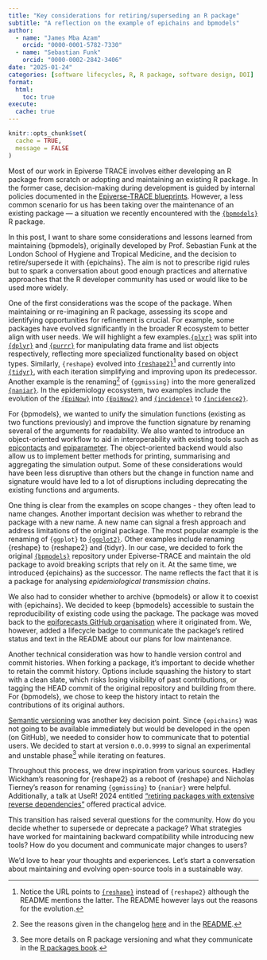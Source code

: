 ```yaml
---
title: "Key considerations for retiring/superseding an R package"
subtitle: "A reflection on the example of epichains and bpmodels"
author:
  - name: "James Mba Azam"
    orcid: "0000-0001-5782-7330"
  - name: "Sebastian Funk"
    orcid: "0000-0002-2842-3406"
date: "2025-01-24"
categories: [software lifecycles, R, R package, software design, DOI]
format:
  html:
    toc: true
execute: 
  cache: true
---
```


```r
knitr::opts_chunk$set(
  cache = TRUE,
  message = FALSE
)
```

Most of our work in Epiverse TRACE involves either developing an R package from scratch or adopting and maintaining an existing R package. In the former case, decision-making during development is guided by internal policies documented in the [Epiverse-TRACE blueprints](https://epiverse-trace.github.io/blueprints/). However, a less common scenario for us has been taking over the maintenance of an existing package — a situation we recently encountered with the [`{bpmodels}`](https://epiforecasts.github.io/bpmodels/) R package.

In this post, I want to share some considerations and lessons learned from maintaining {bpmodels}, originally developed by Prof. Sebastian Funk at the London School of Hygiene and Tropical Medicine, and the decision to retire/supersede it with {epichains}. The aim is not to prescribe rigid rules but to spark a conversation about good enough practices and alternative approaches that the R developer community has used or would like to be used more widely.

One of the first considerations was the scope of the package. When maintaining or re-imagining an R package, assessing its scope and identifying opportunities for refinement is crucial. For example, some packages have evolved significantly in the broader R ecosystem to better align with user needs. We will highlight a few examples.[`{plyr}`](https://github.com/hadley/plyr) was split into [`{dplyr}`](https://dplyr.tidyverse.org/index.html) and [`{purrr}`](https://purrr.tidyverse.org/index.html) for manipulating data frame and list objects respectively, reflecting more specialized functionality based on object types. Similarly, `{reshape}` evolved into [`{reshape2}`](https://github.com/hadley/reshape)[^1] and currently into [`{tidyr}`](https://tidyr.tidyverse.org/index.html), with each iteration simplifying and improving upon its predecessor. Another example is the renaming[^2] of `{ggmissing}` into the more generalized [`{naniar}`](https://naniar.njtierney.com/). In the epidemiology ecosystem, two examples include the evolution of the [`{EpiNow}`](https://epiforecasts.github.io/EpiNow/) into [`{EpiNow2}`](https://epiforecasts.github.io/EpiNow2/) and [`{incidence}`](https://www.repidemicsconsortium.org/incidence/) to [`{incidence2}`](https://www.reconverse.org/incidence2/index.html).

For {bpmodels}, we wanted to unify the simulation functions (existing as two functions previously) and improve the function signature by renaming several of the arguments for readability. We also wanted to introduce an object-oriented workflow to aid in interoperability with existing tools such as [epicontacts](https://www.repidemicsconsortium.org/epicontacts/) and [epiparameter](https://epiverse-trace.github.io/epiparameter/). The object-oriented backend would also allow us to implement better methods for printing, summarising and aggregating the simulation output. Some of these considerations would have been less disruptive than others but the change in function name and signature would have led to a lot of disruptions including deprecating the existing functions and arguments.

One thing is clear from the examples on scope changes - they often lead to name changes. Another important decision was whether to rebrand the package with a new name. A new name can signal a fresh approach and address limitations of the original package. The most popular example is the renaming of `{ggplot}` to [`{ggplot2}`](https://ggplot2.tidyverse.org/index.html). Other examples include renaming {reshape} to {reshape2} and {tidyr}. In our case, we decided to fork the original [`{bpmodels}`](https://epiforecasts.github.io/bpmodels/) repository under Epiverse-TRACE and maintain the old package to avoid breaking scripts that rely on it. At the same time, we introduced {epichains} as the successor. The name reflects the fact that it is a package for analysing *epidemiological transmission chains*.

We also had to consider whether to archive {bpmodels} or allow it to coexist with {epichains}. We decided to keep {bpmodels} accessible to sustain the reproducibility of existing code using the package. The package was moved back to the [epiforecasts GitHub organisation](https://epiforecasts.github.io/bpmodels/) where it originated from. We, however, added a lifecycle badge to communicate the package’s retired status and text in the README about our plans for low maintenance.

Another technical consideration was how to handle version control and commit histories. When forking a package, it’s important to decide whether to retain the commit history. Options include squashing the history to start with a clean slate, which risks losing visibility of past contributions, or tagging the HEAD commit of the original repository and building from there. For {bpmodels}, we chose to keep the history intact to retain the contributions of its original authors.

[Semantic versioning](https://semver.org/) was another key decision point. Since `{epichains}` was not going to be available immediately but would be developed in the open (on GitHub), we needed to consider how to communicate that to potential users. We decided to start at version `0.0.0.9999` to signal an experimental and unstable phase[^3] while iterating on features.

Throughout this process, we drew inspiration from various sources. Hadley Wickham’s reasoning for {reshape2} as a reboot of {reshape} and Nicholas Tierney's reason for renaming `{ggmissing}` to `{naniar}` were helpful. Additionally, a talk at UseR! 2024 entitled ["retiring packages with extensive reverse dependencies"](https://userconf2024.sched.com/event/1c90V/r-evolution-the-retirement-of-r-packages-with-many-reverse-dependencies-edzer-pebesma-university-of-muenster-roger-bivand-norwegian-school-of-economics?iframe=no&;w=100%25&;sidebar=yes&;bg=no) offered practical advice.

This transition has raised several questions for the community. How do you decide whether to supersede or deprecate a package? What strategies have worked for maintaining backward compatibility while introducing new tools? How do you document and communicate major changes to users?

We’d love to hear your thoughts and experiences. Let’s start a conversation about maintaining and evolving open-source tools in a sustainable way.

[^1]: Notice the URL points to [`{reshape}`](https://github.com/hadley/reshape) instead of `{reshape2}` although the README mentions the latter. The README however lays out the reasons for the evolution.
[^2]: See the reasons given in the changelog [here](https://naniar.njtierney.com/news/index.html#id_-naniar-0039901-20161218) and in the [README](https://github.com/njtierney/naniar/#a-note-on-the-name).
[^3]: See more details on R package versioning and what they communicate in the [R packages book](https://r-pkgs.org/lifecycle.html#sec-lifecycle-evolution).
